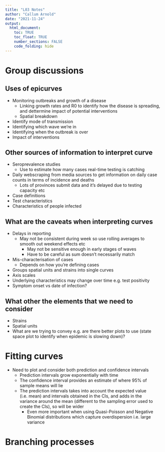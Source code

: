 ```yaml
---
title: "L03 Notes"
author: "Callum Arnold"
date: "2021-11-24"
output: 
  html_document:
    toc: TRUE
    toc_float: TRUE
    number_sections: FALSE
    code_folding: hide
---
```


# Group discussions
## Uses of epicurves

- Monitoring outbreaks and growth of a disease
  - Linking growth rates and R0 to identify how the disease is spreading, and dettermine impact of potential interventions
  - Spatial breakdown
- Identify mode of transmission
- Identifying which wave we're in
- Identifying when the outbreak is over
- Impact of interventions

## Other sources of information to interpret curve
- Seroprevalence studies
  - Use to estimate how many cases real-time testing is catching
- Daily webscraping from media sources to get information on daily case counts in terms of incidence and deaths
  - Lots of provinces submit data and it's delayed due to testing capacity etc
- Case definitions
- Test characteristics
- Characteristics of people infected

## What are the caveats when interpreting curves
- Delays in reporting
  - May not be consistent during week so use rolling averages to smooth out weekend effects etc
    - May not be sensitive enough in early stages of waves
    - Have to be careful as sum doesn't necessarily match 
- Mis-characterisation of cases
  - Depends on how you're defining cases
- Groups spatial units and strains into single curves
- Axis scales
- Underlying characteristics may change over time e.g. test positivity
- Symptom onset vs date of infection?

## What other the elements that we need to consider
- Strains
- Spatial units
- What are we trying to convey e.g. are there better plots to use (state space plot to identify when epidemic is slowing down)?

# Fitting curves

- Need to plot and consider both prediction and confidence intervals
  - Prediction intervals grow exponentially with time
  - The confidence interval provides an estimate of where 95% of sample means will lie
  - The prediction intervals takes into account the expected value (i.e. mean) and intervals obtained in the CIs, and adds in the variance around the mean (different to the sampling error used to create the CIs), so will be wider
    - Even more important when using Quasi-Poisson and Negative Binomial distributions which capture overdispersion i.e. large variance
    
# Branching processes


